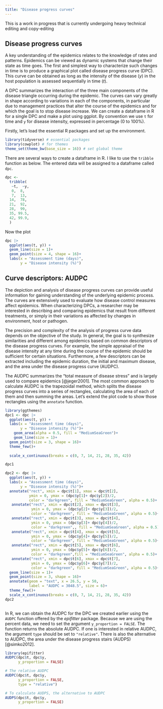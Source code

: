 ```yaml
---
title: "Disease progress curves"
---
```


::: {.callout-note appearance="simple"}
This is a work in progress that is currently undergoing heavy technical editing and copy-editing
:::

## Disease progress curves

A key understanding of the epidemics relates to the knowledge of rates and patterns. Epidemics can be viewed as dynamic systems that change their state as time goes. The first and simplest way to characterize such changes in time is to produce a graphical plot called disease progress curve (DPC). This curve can be obtained as long as the intensity of the disease (*y*) in the host population is assessed sequentially in time (*t*).

A DPC summarizes the interaction of the three main components of the disease triangle occurring during the epidemic. The curves can vary greatly in shape according to variations in each of the components, in particular due to management practices that alter the course of the epidemics and for which the goal is to stop disease increase. We can create a dataframe in R for a single DPC and make a plot using ggplot. By convention we use `t` for time and `y` for disease intensity, expressed in percentage (0 to 100%).

Firstly, let's load the essential R packages and set up the environment.

```r
library(tidyverse) # essential packages 
library(cowplot) # for themes 
theme_set(theme_bw(base_size = 16)) # set global theme
```

There are several ways to create a dataframe in R. I like to use the `tribble` function as below. The entered data will be assigned to a dataframe called `dpc`.

```r
dpc <- 
  tribble(
   ~t,  ~y, 
   0,  8, 
   7,  13, 
  14,  78, 
  21,  92, 
  28,  99, 
  35, 99.5, 
  42, 99.9, 
  )
```

Now the plot

```r
dpc |>
  ggplot(aes(t, y)) +
  geom_line(size = 1)+
  geom_point(size = 4, shape = 16)+
  labs(x = "Assessment time (days)",
       y = "Disease intensity (%)")
```

## Curve descriptors: AUDPC

The depiction and analysis of disease progress curves can provide useful information for gaining understanding of the underlying epidemic process. The curves are extensively used to evaluate how disease control measures affect epidemics. When characterizing DPCs, a researcher may be interested in describing and comparing epidemics that result from different treatments, or simply in their variations as affected by changes in environment, host or pathogen.

The precision and complexity of the analysis of progress curve data depends on the objective of the study. In general, the goal is to synthesize similarities and different among epidemics based on common descriptors of the disease progress curves. For example, the simple appraisal of the disease intensity at any time during the course of the epidemic should be sufficient for certain situations. Furthermore, a few descriptors can be extracted including the epidemic duration, the initial and maximum disease, and the area under the disease progress curve (AUDPC).

The AUDPC summarizes the "total measure of disease stress" and is largely used to compare epidemics [@jeger2001]. The most common approach to calculate AUDPC is the trapezoidal method, which splits the disease progress curves into a series of rectangles, calculating the area of each of them and then summing the areas. Let's extend the plot code to show those rectangles using the `annotate` function.

```r
library(ggthemes)
dpc1 <- dpc |>
  ggplot(aes(t, y)) +
  labs(x = "Assessment time (days)",
       y = "Disease intensity (%)")+
    geom_area(alpha = 0.5, fill = "MediumSeaGreen")+
    geom_line(size = 1)+
  geom_point(size = 3, shape = 16)+
  theme_few()+
  
  scale_x_continuous(breaks = c(0, 7, 14, 21, 28, 35, 42))

dpc1
```

```r

dpc2 <- dpc |>
  ggplot(aes(t, y)) +
  labs(x = "Assessment time (days)",
       y = "Disease intensity (%)")+
  annotate("rect", xmin = dpc$t[1], xmax = dpc$t[2], 
           ymin = 0, ymax = (dpc$y[1]+ dpc$y[2])/2, 
           color = "darkgreen", fill = "MediumSeaGreen", alpha = 0.5)+
   annotate("rect", xmin = dpc$t[2], xmax = dpc$t[3], 
            ymin = 0, ymax = (dpc$y[2]+ dpc$y[3])/2, 
            color = "darkgreen", fill = "MediumSeaGreen", alpha = 0.5)+
   annotate("rect", xmin = dpc$t[3], xmax = dpc$t[4], 
            ymin = 0, ymax = (dpc$y[3]+ dpc$y[4])/2,
            color = "darkgreen",, fill = "MediumSeaGreen", alpha = 0.5)+
   annotate("rect", xmin = dpc$t[4], xmax = dpc$t[5], 
            ymin = 0, ymax = (dpc$y[4]+ dpc$y[5])/2, 
            color = "darkgreen", fill = "MediumSeaGreen", alpha = 0.5)+
   annotate("rect", xmin = dpc$t[5], xmax = dpc$t[6], 
            ymin = 0, ymax = (dpc$y[5]+ dpc$y[6])/2, 
            color = "darkgreen",fill = "MediumSeaGreen", alpha = 0.5)+
   annotate("rect", xmin = dpc$t[6], xmax = dpc$t[7], 
            ymin = 0, ymax = (dpc$y[6]+ dpc$y[7])/2, 
            color = "darkgreen", fill = "MediumSeaGreen", alpha = 0.5)+
  geom_line(size = 1)+
  geom_point(size = 3, shape = 16)+
  annotate(geom = "text", x = 26.5, y = 50,
           label = "AUDPC = 3048.5", size = 6)+
  theme_few()+
  scale_x_continuous(breaks = c(0, 7, 14, 21, 28, 35, 42))
dpc2
  
```

In R, we can obtain the AUDPC for the DPC we created earlier using the `AUDPC` function offered by the *epifitter* package. Because we are using the percent data, we need to set the argument `y_proportion = FALSE`. The function returns the absolute AUDPC. If one is interested in relative AUDPC, the argument `type` should be set to `"relative"`. There is also the alternative to AUDPC, the area under the disease progress stairs (AUDPS) [@simko2012].

```r
library(epifitter)
AUDPC(dpc$t, dpc$y, 
      y_proportion = FALSE)

# The relative AUDPC 
AUDPC(dpc$t, dpc$y, 
      y_proportion = FALSE, 
      type = "relative")

# To calculate AUDPS, the alternative to AUDPC
AUDPS(dpc$t, dpc$y, 
      y_proportion = FALSE)
```
